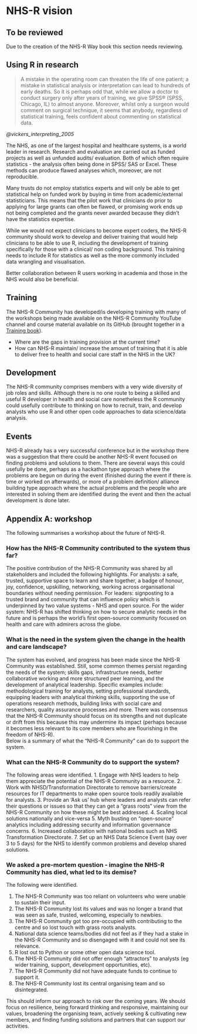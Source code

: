 # NHS-R vision

:::{.callout-warning collapse=false appearance='default' icon=true}
## To be reviewed
Due to the creation of the NHS-R Way book this section needs reviewing.
:::


## Using R in research

> A mistake in the operating room can threaten the life of one patient; a mistake in statistical analysis or interpretation can lead to hundreds of early deaths. 
So it is perhaps odd that, while we allow a doctor to conduct surgery only after years of training, we give SPSS® (SPSS, Chicago, IL) to almost anyone. 
Moreover, whilst only a surgeon would comment on surgical technique, it seems that anybody, regardless of statistical training, feels confident about commenting on statistical data.

*@vickers_interpreting_2005*

The NHS, as one of the largest hospital and healthcare systems, is a world leader in research. 
Research and evaluation are carried out as funded projects as well as unfunded audits/ evaluation. Both of which often require statistics - the analysis often being done in SPSS/ SAS or Excel. 
These methods can produce flawed analyses which, moreover, are not reproducible. 

Many trusts do not employ statistics experts and will only be able to get statistical help on funded work by buying in time from academic/external statisticians. 
This means that the pilot work that clinicians do prior to applying for large grants can often be flawed, or promising work ends up not being completed and the grants never awarded because they didn't have the statistics expertise.

While we would not expect clinicians to become expert coders, the NHS-R community should work to develop and deliver training that would help clinicians to be able to use R, including the development of training specifically for those with a clinical/ non coding background. 
This training needs to include R for statistics as well as the more commonly included data wrangling and visualisation.

Better collaboration between R users working in academia and those in the NHS would also be beneficial.

## Training

The NHS-R Community has developed/is developing training with many of the workshops being made available on the NHS-R Community YouTube channel and course material available on its GitHub (brought together in a [Training book]()). 

* Where are the gaps in training provision at the current time?
* How can NHS-R maintain/ increase the amount of training that it is able to deliver free to health and social care
staff in the NHS in the UK?

## Development 

The NHS-R community comprises members with a very wide diversity of job roles and skills. 
Although there is no one route to being a skilled and useful R developer in health and social care nonetheless the R community could usefully contribute to thinking on how to recruit, train, and develop analysts who use R and other open code approaches to data science/data analysis. 

## Events

NHS-R already has a very successful conference but in the workshop there was a suggestion that there could be another
NHS-R event focused on finding problems and solutions to them. 
There are several ways this could usefully be done, perhaps as a hackathon type approach where the problems are begun on during the event (finished during the event if there is time or worked on afterwards), or more of a problem definition/ alliance building type approach where the actual problems and the people who are interested in solving them are identified during the event and then the actual development is done later.

## Appendix A: workshop

The following summarises a workshop about the future of NHS-R.

### How has the NHS-R Community contributed to the system thus far?

The positive contribution of the NHS-R Community was shared by all stakeholders and included the following highlights.
For analysts: a safe, trusted, supportive space to learn and share together, a badge of honour, joy, confidence,
upskilling, networking, working across organisational boundaries without needing permission. 
For leaders: signposting to a trusted brand and community that can influence policy which is underpinned by two value systems - NHS and open source.
For the wider system: NHS-R has shifted thinking on how to secure analytic needs in the future and is perhaps the world’s first open-source community focused on health and care with admirers across the globe.

### What is the need in the system given the change in the health and care landscape?
The system has evolved, and progress has been made since the NHS-R Community was established. Still, some common themes persist regarding the needs of the system; skills gaps, infrastructure needs, better collaborative working and more structured peer learning, and the development of analytical leadership. 
Specific examples include: methodological training for analysts, setting professional standards, equipping leaders with analytical thinking skills, supporting the use of operations research methods, building links with social care and researchers, quality assurance processes and more. 
There was consensus that the NHS-R Community should focus on its strengths and not duplicate or drift from this because this may undermine its impact (perhaps because it becomes less relevant to its core members who are flourishing in the freedom of NHS-R).  
Below is a summary of what the "NHS-R Community" can do to support the system.

### What can the NHS-R Community do to support the system?

The following areas were identified.
1.	Engage with NHS leaders to help them appreciate the potential of the NHS-R Community as a resource.
2.	Work with NHSD/Transformation Directorate to remove barriers/create resources for IT departments to make open source tools readily available for analysts.
3.	Provide an ‘Ask us’ hub where leaders and analysts can refer their questions or issues so that they can get a "grass roots" view from the NHS-R Community on how these might be best addressed.
4.	Scaling local solutions nationally and vice-versa
5.	Myth busting on "open-source" analytics including addressing security and information governance concerns.
6.	Increased collaboration with national bodies such as NHS Transformation Directorate.
7.	Set up an NHS Data Science Event (say over 3 to 5 days) for the NHS to identify common problems and develop shared solutions.

### We asked a pre-mortem question - imagine the NHS-R Community has died, what led to its demise?

The following were identified.

1.	The NHS-R Community  was too reliant on volunteers who were unable to sustain their input.
2.	The NHS-R Community lost its values and was no longer a brand that was seen as safe, trusted, welcoming, especially to newbies.
3.	The NHS-R Community got too pre-occupied with contributing to the centre and so lost touch with grass roots analysts.
4.	National data science teams/bodies did not feel as if they had a stake in the NHS-R Community and so disengaged with it and could not see its relevance.
5.	R lost out to Python or some other open data science tool.
6.	The NHS-R Community did not offer enough "attractors" to analysts (eg wider training, support, development opportunities, etc).
7.	The NHS-R Community did not have adequate funds to continue to support it.
8.	The NHS-R Community  lost its central organising team and so disintegrated.

This should inform our approach to risk over the coming years. We should focus on resilience, being forward thinking and responsive, maintaining our values, broadening the organising team, actively seeking & cultivating new members, and finding funding solutions and partners that can support our activities.

[intro_r]: https://github.com/nhs-r-community/intro_r